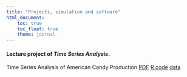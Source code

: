 ```yaml
---
title: "Projects, simulation and software"
html_document:
    toc: true
    toc_float: true
    theme: journal
---
```


#### Lecture project of *Time Series Analysis*.

Time Series Analysis of American Candy Production [PDF](./docs/report.pdf) [R code](./docs/tsproject.R) [data](./docs/candy_production.csv)


